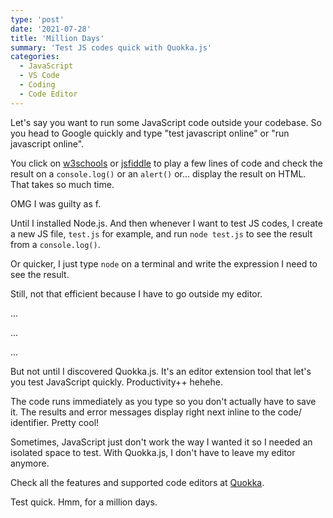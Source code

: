 ```yaml
---
type: 'post'
date: '2021-07-28'
title: 'Million Days'
summary: 'Test JS codes quick with Quokka.js'
categories:
  - JavaScript
  - VS Code
  - Coding
  - Code Editor
---
```


Let's say you want to run some JavaScript code outside your codebase. So you head to Google quickly and type "test javascript online" or "run javascript online".

You click on [w3schools](https://www.w3schools.com/js/js_editor.asp) or [jsfiddle](https://jsfiddle.net/) to play a few lines of code and check the result on a `console.log()` or an `alert()` or... display the result on HTML. That takes so much time.

OMG I was guilty as f.

Until I installed Node.js. And then whenever I want to test JS codes, I create a new JS file, `test.js` for example, and run `node test.js` to see the result from a `console.log()`.

Or quicker, I just type `node` on a terminal and write the expression I need to see the result.

<Thumbnail
  src="/images/post/million-days/Screenshot from 2021-07-28 02-18-43.jpg"
  alt="A screenshot of a terminal with Node.js running."
/>

Still, not that efficient because I have to go outside my editor.

...

...

...

But not until I discovered Quokka.js. It's an editor extension tool that let's you test JavaScript quickly. Productivity++ hehehe.

<Thumbnail
  src="/images/post/million-days/Screencast 2021-07-28 02:01:49.gif"
  alt="A screencast of Quokka.js on VS Code."
/>

The code runs immediately as you type so you don't actually have to save it. The results and error messages display right next inline to the code/ identifier. Pretty cool!

Sometimes, JavaScript just don't work the way I wanted it so I needed an isolated space to test. With Quokka.js, I don't have to leave my editor anymore.

Check all the features and supported code editors at [Quokka](https://quokkajs.com/).

Test quick. Hmm, for a million days.

<YouTubeVideo src="https://www.youtube.com/watch?v=fVeD9vWCpZ8" />
